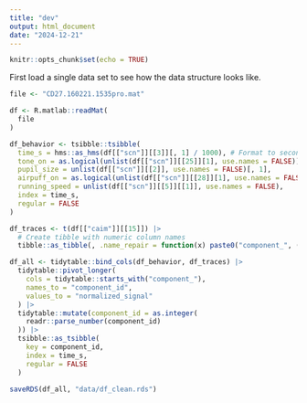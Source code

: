 ```yaml
---
title: "dev"
output: html_document
date: "2024-12-21"
---
```


```r
knitr::opts_chunk$set(echo = TRUE)
```

First load a single data set to see how the data structure looks like.
```r
file <- "CD27.160221.1535pro.mat"

df <- R.matlab::readMat(
  file
)
```

```r
df_behavior <- tsibble::tsibble(
  time_s = hms::as_hms(df[["scn"]][[3]][, 1] / 1000), # Format to seconds
  tone_on = as.logical(unlist(df[["scn"]][[25]][1], use.names = FALSE)),
  pupil_size = unlist(df[["scn"]][[2]], use.names = FALSE)[, 1],
  airpuff_on = as.logical(unlist(df[["scn"]][[28]][1], use.names = FALSE)),
  running_speed = unlist(df[["scn"]][[5]][[1]], use.names = FALSE),
  index = time_s,
  regular = FALSE
)
```


```r
df_traces <- t(df[["caim"]][[15]]) |>
  # Create tibble with numeric column names
  tibble::as_tibble(, .name_repair = function(x) paste0("component_", (seq_along(x))))
```


```r
df_all <- tidytable::bind_cols(df_behavior, df_traces) |>
  tidytable::pivot_longer(
    cols = tidytable::starts_with("component_"),
    names_to = "component_id",
    values_to = "normalized_signal"
  ) |>
  tidytable::mutate(component_id = as.integer(
    readr::parse_number(component_id)
  )) |>
  tsibble::as_tsibble(
    key = component_id,
    index = time_s,
    regular = FALSE
  )
```

```r
saveRDS(df_all, "data/df_clean.rds")
```
